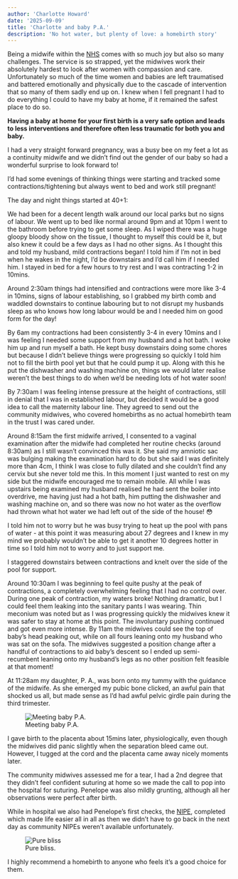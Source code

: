 ```yaml
---
author: 'Charlotte Howard'
date: '2025-09-09'
title: 'Charlotte and baby P.A.'
description: 'No hot water, but plenty of love: a homebirth story'
---
```


Being a midwife within the [NHS](https://www.nhs.uk) comes with so much joy but also so many challenges. The service is so strapped, yet the midwives work their absolutely hardest to look after women with compassion and care. Unfortunately so much of the time women and babies are left traumatised and battered emotionally and physically due to the cascade of intervention that so many of them sadly end up on. I knew when I fell pregnant I had to do everything I could to have my baby at home, if it remained the safest place to do so. 

**Having a baby at home for your first birth is a very safe option and leads to less interventions and therefore often less traumatic for both you and baby.**

I had a very straight forward pregnancy, was a busy bee on my feet a lot as a continuity midwife and we didn’t find out the gender of our baby so had a wonderful surprise to look forward to!

I’d had some evenings of thinking things were starting and tracked some contractions/tightening but always went to bed and work still pregnant!

The day and night things started at 40+1:

We had been for a decent length walk around our local parks but no signs of labour. We went up to bed like normal around 9pm and at 10pm I went to the bathroom before trying to get some sleep. As I wiped there was a huge gloopy bloody show on the tissue, I thought to myself this could be it, but also knew it could be a few days as I had no other signs. As I thought this and told my husband, mild contractions began! I told him if I’m not in bed when he wakes in the night, I’d be downstairs and I’d call him if I needed him. I stayed in bed for a few hours to try rest and I was contracting 1-2 in 10mins.

Around 2:30am things had intensified and contractions were more like 3-4 in 10mins, signs of labour establishing, so I grabbed my birth comb and waddled downstairs to continue labouring but to not disrupt my husbands sleep as who knows how long labour would be and I needed him on good form for the day!

By 6am my contractions had been consistently 3-4 in every 10mins and I was feeling I needed some support from my husband and a hot bath. I woke him up and run myself a bath. He kept busy downstairs doing some chores but because I didn’t believe things were progressing so quickly I told him not to fill the birth pool yet but that he could pump it up. Along with this he put the dishwasher and washing machine on, things we would later realise weren’t the best things to do when we’d be needing lots of hot water soon!

By 7:30am I was feeling intense pressure at the height of contractions, still in denial that I was in established labour, but decided it would be a good idea to call the maternity labour line. They agreed to send out the community midwives, who covered homebirths as no actual homebirth team in the trust I was cared under.

Around 8:15am the first midwife arrived, I consented to a vaginal examination after the midwife had completed her routine checks (around 8:30am) as I still wasn’t convinced this was it. She said my amniotic sac was bulging making the examination hard to do but she said I was definitely more than 4cm, I think I was close to fully dilated and she couldn’t find any cervix but she never told me this. In this moment I just wanted to rest on my side but the midwife encouraged me to remain mobile. All while I was upstairs being examined my husband realised he had sent the boiler into overdrive, me having just had a hot bath, him putting the dishwasher and washing machine on, and so there was now no hot water as the overflow had thrown what hot water we had left out of the side of the house! 😳

I told him not to worry but he was busy trying to heat up the pool with pans of water - at this point it was measuring about 27 degrees and I knew in my mind we probably wouldn’t be able to get it another 10 degrees hotter in time so I told him not to worry and to just support me.

I staggered downstairs between contractions and knelt over the side of the pool for support.

Around 10:30am I was beginning to feel quite pushy at the peak of contractions, a completely overwhelming feeling that I had no control over. During one peak of contraction, my waters broke! Nothing dramatic, but I could feel them leaking into the sanitary pants I was wearing. Thin meconium was noted but as I was progressing quickly the midwives knew it was safer to stay at home at this point. The involuntary pushing continued and got even more intense. By 11am the midwives could see the top of baby’s head peaking out, while on all fours leaning onto my husband who was sat on the sofa. The midwives suggested a position change after a handful of contractions to aid baby’s descent so I ended up semi-recumbent leaning onto my husband’s legs as no other position felt feasible at that moment! 

At 11:28am my daughter, P. A., was born onto my tummy with the guidance of the midwife. As she emerged my pubic bone clicked, an awful pain that shocked us all, but made sense as I’d had awful pelvic girdle pain during the third trimester.

<figure>
  <img 
    src="https://i.ibb.co/GQN3T4BR/IMG-1292.jpg" 
    alt="Meeting baby P.A." 
  />
  <figcaption>Meeting baby P.A.</figcaption>
</figure>

I gave birth to the placenta about 15mins later, physiologically, even though the midwives did panic slightly when the separation bleed came out. However, I tugged at the cord and the placenta came away nicely moments later.

The community midwives assessed me for a tear, I had a 2nd degree that they didn’t feel confident suturing at home so we made the call to pop into the hospital for suturing. Penelope was also mildly grunting, although all her observations were perfect after birth.

While in hospital we also had Penelope’s first checks, the [NIPE](https://www.gov.uk/government/publications/newborn-and-infant-physical-examination-programme-handbook/newborn-and-infant-physical-examination-screening-programme-handbook), completed which made life easier all in all as then we didn’t have to go back in the next day as community NIPEs weren’t available unfortunately.

<figure>
  <img 
    src="https://i.ibb.co/qLkLSfBM/IMG-4227.jpg" 
    alt="Pure bliss" 
  />
  <figcaption>Pure bliss.</figcaption>
</figure>

I highly recommend a homebirth to anyone who feels it’s a good choice for them.

